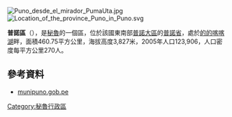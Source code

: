 [[Image:Puno_desde_el_mirador_PumaUta.jpg|right]]
[[Image:Location_of_the_province_Puno_in_Puno.svg|right]]

'''普諾區'''（{{lang-es|Distrito de Puno}}），是[[秘魯|秘魯]]的一個區，位於該國東南部[[普諾大區|普諾大區]]的[[普諾省|普諾省]]，處於[[的的喀喀湖|的的喀喀湖]]畔，面積460.75平方公里，海拔高度3,827米，2005年人口123,906，人口密度每平方公里270人。

==參考資料==
*[http://www.munipuno.gob.pe munipuno.gob.pe] {{Wayback|url=http://www.munipuno.gob.pe/ |date=20090414161124 }}

{{Peru-geo-stub}}
[[Category:秘魯行政區|Category:秘魯行政區]]